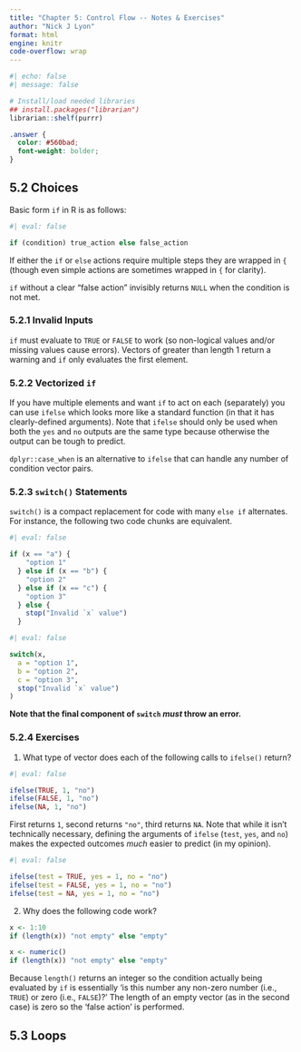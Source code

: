 ```yaml
---
title: "Chapter 5: Control Flow -- Notes & Exercises"
author: "Nick J Lyon"
format: html
engine: knitr
code-overflow: wrap
---
```


```r
#| echo: false
#| message: false

# Install/load needed libraries
## install.packages("librarian")
librarian::shelf(purrr)
```

```scss
.answer { 
  color: #560bad;
  font-weight: bolder;
}
```

## 5.2 Choices

Basic form `if` in R is as follows:

```r
#| eval: false

if (condition) true_action else false_action
```

If either the `if` or `else` actions require multiple steps they are wrapped in `{` (though even simple actions are sometimes wrapped in `{` for clarity).

`if` without a clear "false action" invisibly returns `NULL` when the condition is not met.

### 5.2.1 Invalid Inputs

`if` must evaluate to `TRUE` or `FALSE` to work (so non-logical values and/or missing values cause errors). Vectors of greater than length 1 return a warning and `if` only evaluates the first element.

### 5.2.2 Vectorized `if`

If you have multiple elements and want `if` to act on each (separately) you can use `ifelse` which looks more like a standard function (in that it has clearly-defined arguments). Note that `ifelse` should only be used when both the `yes` and `no` outputs are the same type because otherwise the output can be tough to predict.

`dplyr::case_when` is an alternative to `ifelse` that can handle any number of condition vector pairs.

### 5.2.3 `switch()` Statements

`switch()` is a compact replacement for code with many `else if` alternates. For instance, the following two code chunks are equivalent.

```r
#| eval: false

if (x == "a") {
    "option 1"
  } else if (x == "b") {
    "option 2" 
  } else if (x == "c") {
    "option 3"
  } else {
    stop("Invalid `x` value")
  }
```

```r
#| eval: false

switch(x,
  a = "option 1",
  b = "option 2",
  c = "option 3",
  stop("Invalid `x` value")
)
```

**Note that the final component of `switch` _must_ throw an error.**

### 5.2.4 Exercises

1. What type of vector does each of the following calls to `ifelse()` return?

```r
#| eval: false

ifelse(TRUE, 1, "no")
ifelse(FALSE, 1, "no")
ifelse(NA, 1, "no")
```

[First returns `1`, second returns `"no"`, third returns `NA`. Note that while it isn't technically necessary, defining the arguments of `ifelse` (`test`, `yes`, and `no`) makes the expected outcomes _much_ easier to predict (in my opinion).]{.answer}

```r
#| eval: false

ifelse(test = TRUE, yes = 1, no = "no")
ifelse(test = FALSE, yes = 1, no = "no")
ifelse(test = NA, yes = 1, no = "no")
```

2. Why does the following code work?

```r
x <- 1:10
if (length(x)) "not empty" else "empty"

x <- numeric()
if (length(x)) "not empty" else "empty"
```

[Because `length()` returns an integer so the condition actually being evaluated by `if` is essentially 'is this number any non-zero number (i.e., `TRUE`) or zero (i.e., `FALSE`)?' The length of an empty vector (as in the second case) is zero so the 'false action' is performed.]{.answer}

## 5.3 Loops



